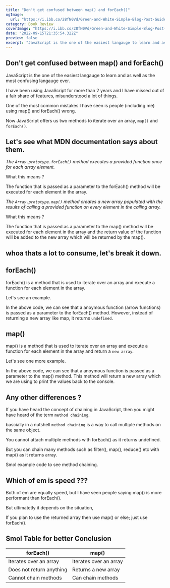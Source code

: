 ```yaml
---
title: "Don't get confused between map() and forEach()"
ogImage:
  url: "https://i.ibb.co/28fN0Vd/Green-and-White-Simple-Blog-Post-Guide-Linked-In-Article-Cover-Image.png"
category: Book Review
coverImage: "https://i.ibb.co/28fN0Vd/Green-and-White-Simple-Blog-Post-Guide-Linked-In-Article-Cover-Image.png"
date: "2022-09-15T21:35:54.322Z"
preview: false
excerpt: "JavaScript is the one of the easiest langauge to learn and as well as the most confusing langauge ever. I have been using JavaScript for more than 2 years and I have missed out of a fair share of features. One of the most common mistakes I have seen is people (including me) using map() and forEach() wrong. Now JavaScript offers us two methods to iterate over an array, `map()` and `forEach()`."
---
```


## Don't get confused between map() and forEach()

JavaScript is the one of the easiest langauge to learn and as well as the most confusing langauge ever.

I have been using JavaScript for more than 2 years and I have missed out of a fair share of features, misunderstood a lot of things.

One of the most common mistakes I have seen is people (including me) using map() and forEach() wrong.

Now JavaScript offers us two methods to iterate over an array, `map()` and `forEach()`.

## Let's see what MDN documentation says about them.

_The `Array.prototype.forEach()` method executes a provided function once for each array element._

What this means ?

The function that is passed as a parameter to the forEach() method will be executed for each element in the array.

_The `Array.prototype.map()` method creates a new array populated with the results of calling a provided function on every element in the calling array._

What this means ?

The function that is passed as a parameter to the map() method will be executed for each element in the array and the return value of the function will be added to the new array which will be returned by the map().

## whoa thats a lot to consume, let's break it down.

## forEach()

forEach() is a method that is used to iterate over an array and execute a function for each element in the array.

Let's see an example.

<script src="https://gist.github.com/Prajwalprakash3722/bccc97b75210f74a6af42090d84bf1e3.js"></script>

In the above code, we can see that a anoymous function (arrow functions) is passed as a parameter to the forEach() method.
However, instead of returning a new array like map, it returns `undefined`.

## map()

map() is a method that is used to iterate over an array and execute a function for each element in the array and return a `new array`.

Let's see one more example.

<script src="https://gist.github.com/Prajwalprakash3722/4d0ab52d25743ef1a7e4200530130b98.js"></script>

In the above code, we can see that a anoymous function is passed as a parameter to the map() method.
This method will return a new array which we are using to print the values back to the console.

## Any other differences ?

If you have heard the concept of chaining in JavaScript, then you might have heard of the term `method chaining`.

bascially in a nutshell `method chaining` is a way to call multiple methods on the same object.

You cannot attach multiple methods with forEach() as it returns undefined.

But you can chain many methods such as filter(), map(), reduce() etc with map() as it returns array.

Smol example code to see method chaining.

<script src="https://gist.github.com/Prajwalprakash3722/c180fc95434ecbda33ec18059587d0ed.js"></script>

## Which of em is speed ???

Both of em are equally speed, but I have seen people saying map() is more performant than forEach().

But ultimatetly it depends on the situation,

If you plan to use the returned array then use map() or else; just use forEach().

## Smol Table for better Conclusion

<table className="">
  <thead className="">
    <tr>
      <th>forEach()</th>
      <th>map()</th>
    </tr>
  </thead>
  <tbody id="tbody">
    <tr>
      <td>Iterates over an array</td>
      <td>Iterates over an array</td>
    </tr>
    <tr>
      <td>Does not return anything</td>
      <td>Returns a new array</td>
    </tr>
    <tr>
      <td>Cannot chain methods</td>
      <td>Can chain methods</td>
    </tr>
  </tbody>
</table>
